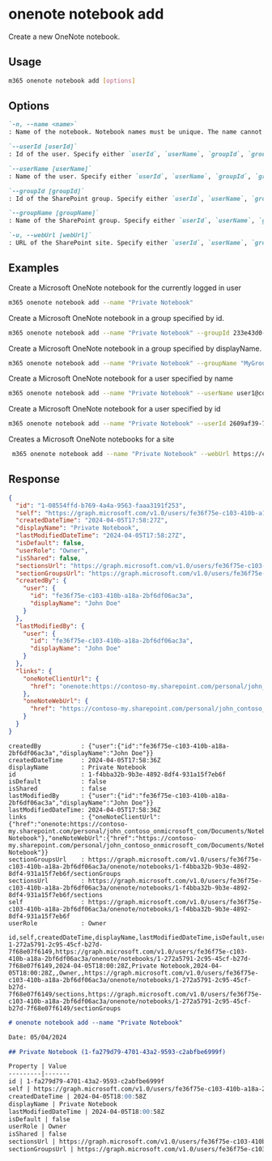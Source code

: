 
# onenote notebook add

Create a new OneNote notebook.

## Usage

```sh
m365 onenote notebook add [options]
```

## Options

```md definition-list
`-n, --name <name>`
: Name of the notebook. Notebook names must be unique. The name cannot contain more than 128 characters or contain the following characters: `?*/:<>`

`--userId [userId]`
: Id of the user. Specify either `userId`, `userName`, `groupId`, `groupName` or `webUrl`, but not multiple.

`--userName [userName]`
: Name of the user. Specify either `userId`, `userName`, `groupId`, `groupName` or `webUrl`, but not multiple.

`--groupId [groupId]`
: Id of the SharePoint group. Specify either `userId`, `userName`, `groupId`, `groupName` or `webUrl`, but not multiple.

`--groupName [groupName]`
: Name of the SharePoint group. Specify either `userId`, `userName`, `groupId`, `groupName` or `webUrl`, but not multiple.

`-u, --webUrl [webUrl]`
: URL of the SharePoint site. Specify either `userId`, `userName`, `groupId`, `groupName` or `webUrl`, but not multiple.
```

<Global />

## Examples

Create a Microsoft OneNote notebook for the currently logged in user

```sh
m365 onenote notebook add --name "Private Notebook"
```

Create a Microsoft OneNote notebook in a group specified by id.

```sh
m365 onenote notebook add --name "Private Notebook" --groupId 233e43d0-dc6a-482e-9b4e-0de7a7bce9b4
```

Create a Microsoft OneNote notebook in a group specified by displayName.

```sh
m365 onenote notebook add --name "Private Notebook" --groupName "MyGroup"
```

Create a Microsoft OneNote notebook for a user specified by name

```sh
m365 onenote notebook add --name "Private Notebook" --userName user1@contoso.onmicrosoft.com
```

Create a Microsoft OneNote notebook for a user specified by id

```sh
m365 onenote notebook add --name "Private Notebook" --userId 2609af39-7775-4f94-a3dc-0dd67657e900
```

Creates a Microsoft OneNote notebooks for a site

```sh
 m365 onenote notebook add --name "Private Notebook" --webUrl https://contoso.sharepoint.com/sites/testsite
```

## Response

<Tabs>
  <TabItem value="JSON">

  ```json
  {
    "id": "1-08554ffd-b769-4a4a-9563-faaa3191f253",
    "self": "https://graph.microsoft.com/v1.0/users/fe36f75e-c103-410b-a18a-2bf6df06ac3a/onenote/notebooks/1-08554ffd-b769-4a4a-9563-faaa3191f253",
    "createdDateTime": "2024-04-05T17:58:27Z",
    "displayName": "Private Notebook",
    "lastModifiedDateTime": "2024-04-05T17:58:27Z",
    "isDefault": false,
    "userRole": "Owner",
    "isShared": false,
    "sectionsUrl": "https://graph.microsoft.com/v1.0/users/fe36f75e-c103-410b-a18a-2bf6df06ac3a/onenote/notebooks/1-08554ffd-b769-4a4a-9563-faaa3191f253/sections",
    "sectionGroupsUrl": "https://graph.microsoft.com/v1.0/users/fe36f75e-c103-410b-a18a-2bf6df06ac3a/onenote/notebooks/1-08554ffd-b769-4a4a-9563-faaa3191f253/sectionGroups",
    "createdBy": {
      "user": {
        "id": "fe36f75e-c103-410b-a18a-2bf6df06ac3a",
        "displayName": "John Doe"
      }
    },
    "lastModifiedBy": {
      "user": {
        "id": "fe36f75e-c103-410b-a18a-2bf6df06ac3a",
        "displayName": "John Doe"
      }
    },
    "links": {
      "oneNoteClientUrl": {
        "href": "onenote:https://contoso-my.sharepoint.com/personal/john_contoso_onmicrosoft_com/Documents/Notebooks/Private Notebook"
      },
      "oneNoteWebUrl": {
        "href": "https://contoso-my.sharepoint.com/personal/john_contoso_onmicrosoft_com/Documents/Notebooks/Private Notebook"
      }
    }
  }
  ```

  </TabItem>
  <TabItem value="Text">

  ```text
  createdBy           : {"user":{"id":"fe36f75e-c103-410b-a18a-2bf6df06ac3a","displayName":"John Doe"}}
  createdDateTime     : 2024-04-05T17:58:36Z
  displayName         : Private Notebook
  id                  : 1-f4bba32b-9b3e-4892-8df4-931a15f7eb6f
  isDefault           : false
  isShared            : false
  lastModifiedBy      : {"user":{"id":"fe36f75e-c103-410b-a18a-2bf6df06ac3a","displayName":"John Doe"}}
  lastModifiedDateTime: 2024-04-05T17:58:36Z
  links               : {"oneNoteClientUrl":{"href":"onenote:https://contoso-my.sharepoint.com/personal/john_contoso_onmicrosoft_com/Documents/Notebooks/Private Notebook"},"oneNoteWebUrl":{"href":"https://contoso-my.sharepoint.com/personal/john_contoso_onmicrosoft_com/Documents/Notebooks/Private Notebook"}}
  sectionGroupsUrl    : https://graph.microsoft.com/v1.0/users/fe36f75e-c103-410b-a18a-2bf6df06ac3a/onenote/notebooks/1-f4bba32b-9b3e-4892-8df4-931a15f7eb6f/sectionGroups
  sectionsUrl         : https://graph.microsoft.com/v1.0/users/fe36f75e-c103-410b-a18a-2bf6df06ac3a/onenote/notebooks/1-f4bba32b-9b3e-4892-8df4-931a15f7eb6f/sections
  self                : https://graph.microsoft.com/v1.0/users/fe36f75e-c103-410b-a18a-2bf6df06ac3a/onenote/notebooks/1-f4bba32b-9b3e-4892-8df4-931a15f7eb6f
  userRole            : Owner
  ```

  </TabItem>
  <TabItem value="CSV">

  ```csv
  id,self,createdDateTime,displayName,lastModifiedDateTime,isDefault,userRole,isShared,sectionsUrl,sectionGroupsUrl
  1-272a5791-2c95-45cf-b27d-7f68e07f6149,https://graph.microsoft.com/v1.0/users/fe36f75e-c103-410b-a18a-2bf6df06ac3a/onenote/notebooks/1-272a5791-2c95-45cf-b27d-7f68e07f6149,2024-04-05T18:00:28Z,Private Notebook,2024-04-05T18:00:28Z,,Owner,,https://graph.microsoft.com/v1.0/users/fe36f75e-c103-410b-a18a-2bf6df06ac3a/onenote/notebooks/1-272a5791-2c95-45cf-b27d-7f68e07f6149/sections,https://graph.microsoft.com/v1.0/users/fe36f75e-c103-410b-a18a-2bf6df06ac3a/onenote/notebooks/1-272a5791-2c95-45cf-b27d-7f68e07f6149/sectionGroups
  ```

  </TabItem>
  <TabItem value="Markdown">

  ```md
  # onenote notebook add --name "Private Notebook"

  Date: 05/04/2024

  ## Private Notebook (1-fa279d79-4701-43a2-9593-c2abfbe6999f)

  Property | Value
  ---------|-------
  id | 1-fa279d79-4701-43a2-9593-c2abfbe6999f
  self | https://graph.microsoft.com/v1.0/users/fe36f75e-c103-410b-a18a-2bf6df06ac3a/onenote/notebooks/1-fa279d79-4701-43a2-9593-c2abfbe6999f
  createdDateTime | 2024-04-05T18:00:58Z
  displayName | Private Notebook
  lastModifiedDateTime | 2024-04-05T18:00:58Z
  isDefault | false
  userRole | Owner
  isShared | false
  sectionsUrl | https://graph.microsoft.com/v1.0/users/fe36f75e-c103-410b-a18a-2bf6df06ac3a/onenote/notebooks/1-fa279d79-4701-43a2-9593-c2abfbe6999f/sections
  sectionGroupsUrl | https://graph.microsoft.com/v1.0/users/fe36f75e-c103-410b-a18a-2bf6df06ac3a/onenote/notebooks/1-fa279d79-4701-43a2-9593-c2abfbe6999f/sectionGroups
  ```

  </TabItem>
</Tabs>
